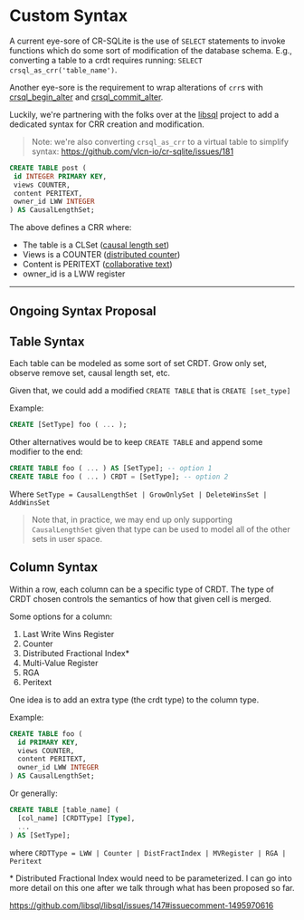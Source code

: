 
# Custom Syntax

A current eye-sore of CR-SQLite is the use of `SELECT` statements to invoke functions which do some sort of modification of the database schema. E.g., converting a table to a crdt requires running: `SELECT crsql_as_crr('table_name')`.

Another eye-sore is the requirement to wrap alterations of `crr`s with [crsql_begin_alter](/cr-sqlite/api-methods/crsql_begin_alter) and [crsql_commit_alter](/cr-sqlite/api-methods/crsql_commit_alter).

Luckily, we're partnering with the folks over at the [libsql](https://libsql.org/) project to add a dedicated syntax for CRR creation and modification. 

> Note: we're also converting `crsql_as_crr` to a virtual table to simplify syntax: https://github.com/vlcn-io/cr-sqlite/issues/181

```sql
CREATE TABLE post (
 id INTEGER PRIMARY KEY,
 views COUNTER,
 content PERITEXT,
 owner_id LWW INTEGER
) AS CausalLengthSet;
```

The above defines a CRR where:

- The table is a CLSet ([causal length set](https://dl.acm.org/doi/pdf/10.1145/3380787.3393678))
- Views is a COUNTER ([distributed counter](https://www.cs.utexas.edu/~rossbach/cs380p/papers/Counters.html))
- Content is PERITEXT ([collaborative text](https://www.inkandswitch.com/peritext/))
- owner_id is a LWW register


----

## Ongoing Syntax Proposal

## Table Syntax

Each table can be modeled as some sort of set CRDT. Grow only set, observe remove set, causal length set, etc.

Given that, we could add a modified `CREATE TABLE` that is `CREATE [set_type]`

Example:

```sql
CREATE [SetType] foo ( ... );
```

Other alternatives would be to keep `CREATE TABLE` and append some modifier to the end:

```sql
CREATE TABLE foo ( ... ) AS [SetType]; -- option 1
CREATE TABLE foo ( ... ) CRDT = [SetType]; -- option 2
```

Where `SetType = CausalLengthSet | GrowOnlySet | DeleteWinsSet | AddWinsSet`

> Note that, in practice, we may end up only supporting `CausalLengthSet` given that type can be used to model all of the other sets in user space.

## Column Syntax

Within a row, each column can be a specific type of CRDT. The type of CRDT chosen controls the semantics of how that given cell is merged.

Some options for a column:
1. Last Write Wins Register
2. Counter
3. Distributed Fractional Index*
4. Multi-Value Register
5. RGA
6. Peritext

One idea is to add an extra type (the crdt type) to the column type.

Example:

```sql
CREATE TABLE foo (
  id PRIMARY KEY,
  views COUNTER,
  content PERITEXT,
  owner_id LWW INTEGER
) AS CausalLengthSet;
```

Or generally:

```sql
CREATE TABLE [table_name] (
  [col_name] [CRDTType] [Type],
  ...
) AS [SetType];
```

where `CRDTType = LWW | Counter | DistFractIndex | MVRegister | RGA | Peritext`

\* Distributed Fractional Index would need to be parameterized. I can go into more detail on this one after we talk through what has been proposed so far.

https://github.com/libsql/libsql/issues/147#issuecomment-1495970616
